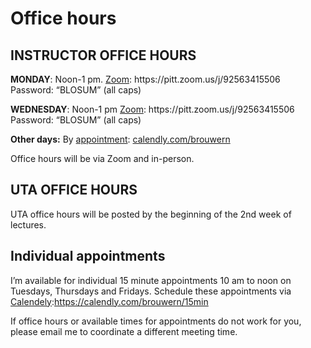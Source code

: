 # Office hours

## INSTRUCTOR OFFICE HOURS

**MONDAY**: Noon-1 pm.
[Zoom](https://pitt.zoom.us/j/92563415506): https://pitt.zoom.us/j/92563415506
Password: "BLOSUM" (all caps)

**WEDNESDAY**: Noon-1 pm
[Zoom](https://pitt.zoom.us/j/92563415506): https://pitt.zoom.us/j/92563415506
Password: "BLOSUM" (all caps)

**Other days:** By [appointment](www.calendly.com/brouwern): [calendly.com/brouwern](www.calendly.com/brouwern)

Office hours will be via Zoom and in-person.



## UTA OFFICE HOURS

UTA office hours will be posted by the beginning of the 2nd week of lectures.  

<!-- When posted they will be available [here](https://docs.google.com/spreadsheets/d/10bw-e82fjk7-2RL_O_ycqfpblXZDiUwI7m6LbC2yu48/edit?usp=sharing). -->




## Individual appointments

I'm available for individual 15 minute appointments 10 am to noon on Tuesdays, Thursdays and Fridays.  Schedule these appointments via [Calendely](https://calendly.com/brouwern/15min):[https://calendly.com/brouwern/15min](https://calendly.com/brouwern/15min)

If office hours or available times for appointments do not work for you, please email me to coordinate a different meeting time.
